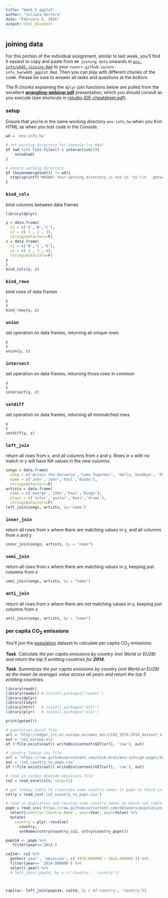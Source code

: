 ```yaml
---
title: "Week 5 ggplot"
author: "Juliana Herrera"
date: "February 5, 2016"
output: html_document
---
```


## joining data

For this portion of the individual assignment, similar to last week, you'll find it easiest to copy and paste from `## joining data` onwards in  [`env-info/wk05_joining.Rmd`](https://raw.githubusercontent.com/ucsb-bren/env-info/gh-pages/wk05_joining.Rmd) to your `<user>.github.io/env-info_hw/wk05_ggplot.Rmd`. Then you can play with different chunks of the code. Please be sure to answer all tasks and questions at the bottom.

The R chunks explaining the `dplyr` join functions below are pulled from the excellent [**wrangling-webinar.pdf**](wk03_dplyr/wrangling-webinar.pdf) presentation, which you should consult as you execute (see shortcuts in [rstudio-IDE-cheatsheet.pdf](refs/cheatsheets/rstudio-IDE-cheatsheet.pdf)). 

### setup

Ensure that you're in the same working directory `env-info_hw` when you Knit HTML as when you test code in the Console.

```r
wd = 'env-info_hw'

# set working directory for Console (vs Rmd)
if (wd %in% list.files() & interactive()){
    setwd(wd)
}

# ensure working directory
if (basename(getwd()) != wd){
  stop(sprintf("WHOAH! Your working directory is not in '%s'!\n   getwd(): %s", wd, getwd()))
}
```

### `bind_cols`

bind columns between data frames

```r
library(dplyr)

y = data.frame(
  x1 = c('A','B','C'), 
  x2 = c( 1 , 2 , 3), 
  stringsAsFactors=F)
z = data.frame(
  x1 = c('B','C','D'), 
  x2 = c( 2 , 3 , 4), 
  stringsAsFactors=F)
y
z
bind_cols(y, z)
```

### `bind_rows`

bind rows of data frames

```r
y
z
bind_rows(y, z)
```

### `union`

set operation on data frames, returning all unique rows

```r
y
z
union(y, z)
```

### `intersect`

set operation on data frames, returning those rows in common

```r
y
z
intersect(y, z)
```

### `setdiff`

set operation on data frames, returning all mismatched rows

```r
y
z
setdiff(y, z)
```

### `left_join`

return all rows from x, and all columns from x and y. Rows in x with no match in y will have NA values in the new columns.

```r
songs = data.frame(
  song = c('Across the Universe','Come Together', 'Hello, Goodbye', 'Peggy Sue'),
  name = c('John','John','Paul','Buddy'), 
  stringsAsFactors=F)
artists = data.frame(
  name = c('George','John','Paul','Ringo'),
  plays = c('sitar','guitar','bass','drums'), 
  stringsAsFactors=F)
left_join(songs, artists, by='name')
```

### `inner_join`

return all rows from x where there are matching values in y, and all columns from x and y

```r
inner_join(songs, artists, by = "name")
```

### `semi_join`

return all rows from x where there are matching values in y, keeping just columns from x

```r
semi_join(songs, artists, by = "name")
```

### `anti_join`

return all rows from x where there are not matching values in y, keeping just columns from x

```r
anti_join(songs, artists, by = "name")
```

### per capita CO<sub>2</sub> emissions 

You'll join the [population](http://data.okfn.org/data/core/population) dataset to calculate per capita CO<sub>2</sub> emissions.

_**Task**. Calculate the per capita emissions by country (not World or EU28) and return the top 5 emitting countries for **2014**._

_**Task**. Summarize the per capita emissions by country (not World or EU28) as the mean (ie average)  value across all years and return the top 5 emitting countries._ 

```r
library(readr)
library(readxl) # install.packages('readxl')
library(dplyr)
library(tidyr)
library(httr)   # install.packages('httr')
library(plyr)   # install.packages('plyr')

print(getwd())

# population Excel file
url = 'http://edgar.jrc.ec.europa.eu/news_docs/CO2_1970-2014_dataset_of_CO2_report_2015.xls'
out = 'co2_europa.xls'
if (!file.exists(out)) writeBin(content(GET(url), 'raw'), out)

# country lookup csv file
url = 'https://raw.githubusercontent.com/ucsb-bren/env-info/gh-pages/data/co2_country_to_popn.csv'
out = 'co2_country_to_popn.csv'
if (!file.exists(out)) writeBin(content(GET(url), 'raw'), out)

# read in carbon dioxide emissions file
co2 = read_excel(xls, skip=12)

# get lookup table to translate some country names in popn to those in co2 table
cntry = read_csv('co2_country_to_popn.csv')

# read in population and revalue some country names to match co2 table
popn = read_csv('https://raw.githubusercontent.com/datasets/population/master/data/population.csv') %>%
  select(country=`Country Name`, year=Year, popn=Value) %>%
  mutate(
    country = plyr::revalue(
      country, 
      setNames(cntry$country_co2, cntry$country_popn))) 

popn14 <- popn %>%
   filter(year=='2014') 

co214<- co2 %>%
  gather('year', 'emission', c(`1970.000000`:`2014.000000`)) %>% 
  filter(year== '2014.000000') %>%
  select(-year) %>% 
  # left_join((pop14, by = c('Country', 'country'))



capita<- left_join(popn14, co214, by = c('country', 'Country'))

  
```
